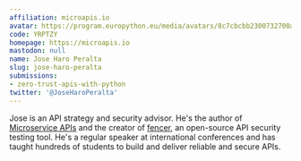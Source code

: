 ```yaml
---
affiliation: microapis.io
avatar: https://program.europython.eu/media/avatars/8c7cbcbb2300732700ae07c355bea321_KNq5p02.jpg
code: YRPTZY
homepage: https://microapis.io
mastodon: null
name: Jose Haro Peralta
slug: jose-haro-peralta
submissions:
- zero-trust-apis-with-python
twitter: '@JoseHaroPeralta'
---
```


Jose is an API strategy and security advisor. He's the author of [Microservice APIs](https://www.manning.com/books/microservice-apis) and the creator of [fencer](https://github.com/abunuwas/fencer), an open-source API security testing tool. He's a regular speaker at international conferences and has taught hundreds of students to build and deliver reliable and secure APIs.
